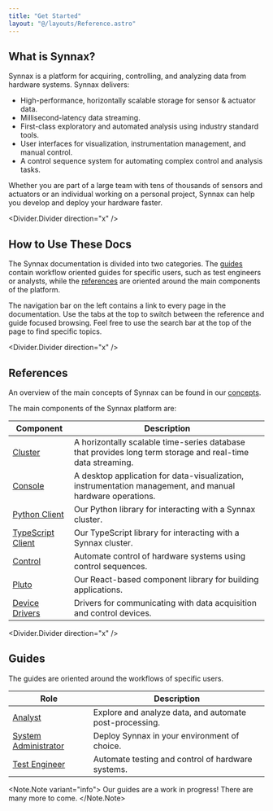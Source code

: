 ```yaml
---
title: "Get Started"
layout: "@/layouts/Reference.astro"
---
```



## What is Synnax?

Synnax is a platform for acquiring, controlling, and analyzing data from hardware
systems. Synnax delivers:

-   High-performance, horizontally scalable storage for sensor & actuator data.
-   Millisecond-latency data streaming.
-   First-class exploratory and automated analysis using industry standard tools.
-   User interfaces for visualization, instrumentation management, and manual control.
-   A control sequence system for automating complex control and analysis tasks.

Whether you are part of a large team with tens of thousands of sensors and actuators or
an individual working on a personal project, Synnax can help you develop and deploy your
hardware faster.

<Divider.Divider direction="x" />

## How to Use These Docs

The Synnax documentation is divided into two categories. The [guides](#guides) contain
workflow oriented guides for specific users, such as test engineers or analysts, while
the [references](#references) are oriented around the main components of the platform.

The navigation bar on the left contains a link to every page in the documentation. Use
the tabs at the top to switch between the reference and guide focused browsing. Feel
free to use the search bar at the top of the page to find specific topics.

<Divider.Divider direction="x" />

## References

An overview of the main concepts of Synnax can be found in our
[concepts](/reference/concepts/overview).

The main components of the Synnax platform are:

| Component                                                     | Description                                                                                                |
| ------------------------------------------------------------- | ---------------------------------------------------------------------------------------------------------- |
| [Cluster](/reference/cluster/quick-start)                     | A horizontally scalable time-series database that provides long term storage and real-time data streaming. |
| [Console](/reference/console/get-started)                     | A desktop application for data-visualization, instrumentation management, and manual hardware operations.  |
| [Python Client](/reference/python-client/get-started)         | Our Python library for interacting with a Synnax cluster.                                                  |
| [TypeScript Client](/reference/typescript-client/get-started) | Our TypeScript library for interacting with a Synnax cluster.                                              |
| [Control](/reference/control/get-started)                     | Automate control of hardware systems using control sequences.                                              |
| [Pluto](/reference/pluto/get-started)                         | Our React-based component library for building applications.                                               |
| [Device Drivers](/reference/device-drivers/get-started)       | Drivers for communicating with data acquisition and control devices.                                       |

<Divider.Divider direction="x" />

## Guides

The guides are oriented around the workflows of specific users.

| Role                                                                | Description                                             |
| ------------------------------------------------------------------- | ------------------------------------------------------- |
| [Analyst](/guides/analyst/exploratory-analysis-in-python)           | Explore and analyze data, and automate post-processing. |
| [System Administrator](/guides/sys-admin/deployment-considerations) | Deploy Synnax in your environment of choice.            |
| [Test Engineer](/guides/operations/overview)                        | Automate testing and control of hardware systems.       |

<Note.Note variant="info">
    Our guides are a work in progress! There are many more to come.
</Note.Note>
